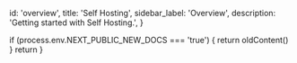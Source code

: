 
  id: 'overview',
  title: 'Self Hosting',
  sidebar_label: 'Overview',
  description: 'Getting started with Self Hosting.',
}

  if (process.env.NEXT_PUBLIC_NEW_DOCS === 'true') {
    return oldContent()
  }
  return <Layout meta={meta} children={children} />
}

